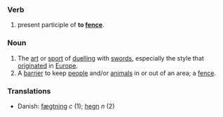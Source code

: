 ===Verb===

# present participle of '''to [[fence]]'''.

===Noun===

# The [[art]] or [[sport]] of [[duel]]ling with [[sword]]s, especially the style that [[originate]]d in [[Europe]].
# A [[barrier]] to keep [[people]] and/or [[animals]] in or out of an area; a [[fence]].

===Translations===
*Danish: [[fægtning]] ''c'' (1); [[hegn]] ''n'' (2)